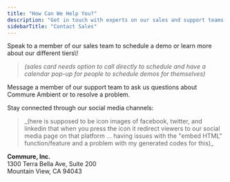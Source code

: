 ```yaml
---
title: "How Can We Help You?"
description: "Get in touch with experts on our sales and support teams.   "
sidebarTitle: "Contact Sales"
---
```


<Card title="Sales" icon="phone" iconType="regular" color="#1235fd" href="tel:(833) 524-1318" cta="Learn more!">
  Speak to a member of our sales team to schedule a demo or learn more about our different tiers\!
</Card>

> <Note>
>   
>
>   _(sales card needs option to call directly to schedule and have a calendar pop-up for people to schedule demos for themselves)_
> </Note>

<Card title="Support" icon="message-question" iconType="regular" color="#1235fd" href="mailto:scribe-support@commure.com" cta="Get help!">
  Message a member of our support team to ask us questions about Commure Ambient or to resolve a problem.
</Card>

Stay connected through our social media channels:

> <Note>
>   _(here is supposed to be icon images of facebook, twitter, and linkedin that when you press the icon it redirect viewers to our social media page on that platform ... having issues with the "embed HTML" function/feature and a problem with my generated codes for this)_
> </Note>

**Commure, Inc.**\
1300 Terra Bella Ave, Suite 200\
Mountain View, CA 94043